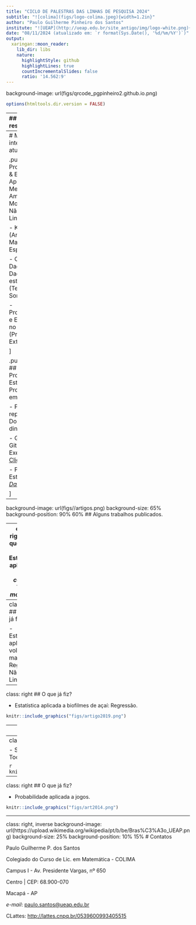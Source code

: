 ```yaml
---
title: "CICLO DE PALESTRAS DAS LINHAS DE PESQUISA 2024"
subtitle: "![colima](figs/logo-colima.jpeg){width=1.2in}"
author: "Paulo Guilherme Pinheiro dos Santos"
institute: "![UEAP](http://ueap.edu.br/site_antigo/img/logo-white.png){width=2.6in}"
date: "08/11/2024 (atualizado em: `r format(Sys.Date(), '%d/%m/%Y')`)"
output:
  xaringan::moon_reader:
    lib_dir: libs
    nature:
      highlightStyle: github
      highlightLines: true
      countIncrementalSlides: false
      ratio: '14.562:9'
---
```


background-image: url(figs/qrcode_pgpinheiro2.github.io.png)

```r
options(htmltools.dir.version = FALSE)
```

---
## CV resumido

.pull-left[
## Acadêmico
- Mestre em Estatística - FAEST/ICEN/UFPA;

- Bacharel em Estatística - PPGME/ICEN/UFPA;

- Mestre em Zoologia - PPGZOO/MPEG/ICB/UFPA;

- Bacharel em Ciências Biológicas - ICB/UFPA;
]

.pull-right[
## Profissional

- Professor - COLIMA/UEAP;

- Estatístico/Técnico-Administrativo em Educação - UNIFAP;

- Projeto Oficina do Vestibulando;

- Auxiliar de Campo - IPAM;
]

---
# Meus interesses atuais

.pull-left[
## Probabilidade & Estatística Aplicada
- Meio Ambiente;
    - Modelos Não-Lineares
    
- Karate (Artes Marciais, Esporte);

- Ciência de Dados;
    - Dados não estruturados (Textos, Sons,...);
    
- Probabilidade e Estatística no ENEM (Projeto de Extensão);

]

.pull-right[
## Programação Estatística
- Programação em ![R](https://www.r-project.org/Rlogo.png);

- Pesquisa reproduzível, Documentos dinâmicos,...

- Git e GitHub;
    - Exemplo: [Clique aqui!](https://github.com/pgpinheiro2/pesquisa_pg)

- Painéis Estatísticos: [*Dashboards*](https://estatisticas-unifap.shinyapps.io/app1/), 

]

---
background-image: url(figs//artigos.png)
background-size: 65%
background-position: 90% 60%
## Alguns trabalhos publicados.


---
class: right
## O que já fiz?
- Estatística aplicada a um *corpus*: *Topic modelling*

```r
knitr::include_graphics("figs/silin2024.png")
```


---
class: right
## O que já fiz?

- Estatística aplicada a volume de madeira: Regressão Não Linear.
```r
knitr::include_graphics("figs/sinape2024.png")
```

---
class: right
## O que já fiz?

- Estatística aplicada a biofilmes de açaí: Regressão.

```r
knitr::include_graphics("figs/artigo2019.png")
```

---
class: right
## O que já fiz?

- Estatística aplicada a qualidade de carvão: Testes de hipóteses.

```r
knitr::include_graphics("figs/art2018.png")
```

---
class: right
## O que já fiz?

- Séries temporais aplicada a vazão no Rio Tocantins, PA: SARIMA.

```r
knitr::include_graphics("figs/art2016.png")
```

---
class: right
## O que já fiz?

- Probabilidade aplicada a jogos.

```r
knitr::include_graphics("figs/art2014.png")
```


---
class: right, inverse
background-image: url(https://upload.wikimedia.org/wikipedia/pt/b/be/Bras%C3%A3o_UEAP.png)
background-size: 25%
background-position: 10% 15%
# Contatos

Paulo Guilherme P. dos Santos

Colegiado do Curso de Lic. em Matemática - COLIMA

Campus I - Av. Presidente Vargas, nº 650

Centro | CEP: 68.900-070

Macapá - AP 

*e-mail*: [paulo.santos@ueap.edu.br](mailto: paulo.santos@ueap.edu.br)

CLattes: [http://lattes.cnpq.br/0539600993405515](http://lattes.cnpq.br/0539600993405515)